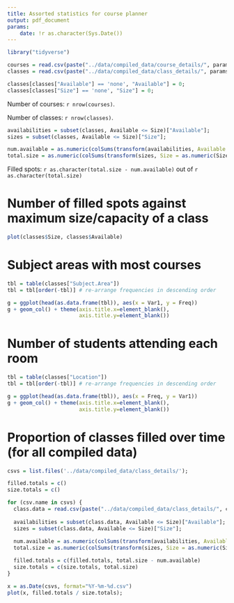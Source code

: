 ```yaml
---
title: Assorted statistics for course planner
output: pdf_document
params:
    date: !r as.character(Sys.Date())
---
```


```r
library("tidyverse")

courses = read.csv(paste("../data/compiled_data/course_details/", params$date, ".csv", sep=""))
classes = read.csv(paste("../data/compiled_data/class_details/", params$date, ".csv", sep=""))

classes[classes["Available"] == 'none', "Available"] = 0;
classes[classes["Size"] == 'none', "Size"] = 0;
```

Number of courses: ``r nrow(courses)``.

Number of classes: ``r nrow(classes)``.

```r
availabilities = subset(classes, Available <= Size)["Available"];
sizes = subset(classes, Available <= Size)["Size"];

num.available = as.numeric(colSums(transform(availabilities, Available = as.numeric(Available))))
total.size = as.numeric(colSums(transform(sizes, Size = as.numeric(Size))))
```

Filled spots: `r as.character(total.size - num.available)` out of `r as.character(total.size)` 


# Number of filled spots against maximum size/capacity of a class

```r
plot(classes$Size, classes$Available)
```


# Subject areas with most courses

```r
tbl = table(classes["Subject.Area"])
tbl = tbl[order(-tbl)] # re-arrange frequencies in descending order

g = ggplot(head(as.data.frame(tbl)), aes(x = Var1, y = Freq))
g + geom_col() + theme(axis.title.x=element_blank(),
                       axis.title.y=element_blank())
```


# Number of students attending each room

```r
tbl = table(classes["Location"])
tbl = tbl[order(-tbl)] # re-arrange frequencies in descending order

g = ggplot(head(as.data.frame(tbl)), aes(x = Freq, y = Var1))
g + geom_col() + theme(axis.title.x=element_blank(),
                       axis.title.y=element_blank())
```

# Proportion of classes filled over time (for all compiled data)

```r
csvs = list.files('../data/compiled_data/class_details/');

filled.totals = c()
size.totals = c()

for (csv.name in csvs) {
  class.data = read.csv(paste("../data/compiled_data/class_details/", csv.name, sep=""), na.strings="none");
  
  availabilities = subset(class.data, Available <= Size)["Available"];
  sizes = subset(class.data, Available <= Size)["Size"];
  
  num.available = as.numeric(colSums(transform(availabilities, Available = as.numeric(Available))))
  total.size = as.numeric(colSums(transform(sizes, Size = as.numeric(Size))))

  filled.totals = c(filled.totals, total.size - num.available)
  size.totals = c(size.totals, total.size)
}

x = as.Date(csvs, format="%Y-%m-%d.csv")
plot(x, filled.totals / size.totals);
```
